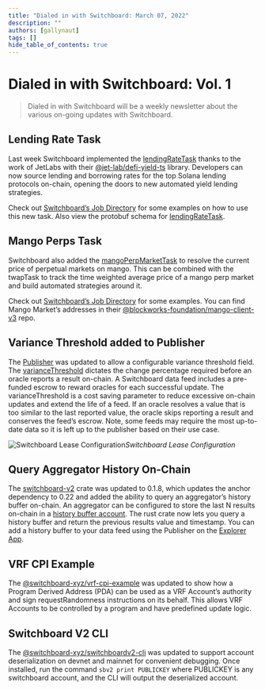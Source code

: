 ```yaml
---
title: "Dialed in with Switchboard: March 07, 2022"
description: ""
authors: [gallynaut]
tags: []
hide_table_of_contents: true
---
```


# Dialed in with Switchboard: Vol. 1

> Dialed in with Switchboard will be a weekly newsletter about the various
> on-going updates with Switchboard.

## Lending Rate Task

Last week Switchboard implemented the
[lendingRateTask](https://docs.switchboard.xyz/api/tasks#lendingratetask) thanks
to the work of JetLabs with their
[@jet-lab/defi-yield-ts](https://github.com/jet-lab/defi-yield-ts) library.
Developers can now source lending and borrowing rates for the top Solana lending
protocols on-chain, opening the doors to new automated yield lending strategies.

Check out
[Switchboard’s Job Directory](https://docs.switchboard.xyz/job-directory#lending-rates)
for some examples on how to use this new task. Also view the protobuf schema for
[lendingRateTask](https://docs.switchboard.xyz/api/tasks#lendingratetask).

## Mango Perps Task

Switchboard also added the
[mangoPerpMarketTask](https://docs.switchboard.xyz/api/tasks#mangoperpmarkettask)
to resolve the current price of perpetual markets on mango. This can be combined
with the twapTask to track the time weighted average price of a mango perp
market and build automated strategies around it.

Check out
[Switchboard’s Job Directory](https://docs.switchboard.xyz/job-directory#mango-perps)
for some examples. You can find Mango Market’s addresses in their
[@blockworks-foundation/mango-client-v3](https://github.com/blockworks-foundation/mango-client-v3/blob/main/src/ids.json)
repo.

## Variance Threshold added to Publisher

The [Publisher](https://docs.switchboard.xyz/publisher) was updated to allow a
configurable variance threshold field. The
[varianceThreshold](https://docs.switchboard.xyz/architecture/feeds#aggregatoraccountdata)
dictates the change percentage required before an oracle reports a result
on-chain. A Switchboard data feed includes a pre-funded escrow to reward oracles
for each successful update. The varianceThreshold is a cost saving parameter to
reduce excessive on-chain updates and extend the life of a feed. If an oracle
resolves a value that is too similar to the last reported value, the oracle
skips reporting a result and conserves the feed’s escrow. Note, some feeds may
require the most up-to-date data so it is left up to the publisher based on
their use case.

![Switchboard Lease Configuration](https://cdn-images-1.medium.com/max/2000/0*uwaHVEVzPbH26MQe)_Switchboard
Lease Configuration_

## Query Aggregator History On-Chain

The [switchboard-v2](https://docs.rs/switchboard-v2) crate was updated to 0.1.8,
which updates the anchor dependency to 0.22 and added the ability to query an
aggregator’s history buffer on-chain. An aggregator can be configured to store
the last N results on-chain in a
[history buffer account](https://docs.switchboard.xyz/architecture/feeds/history).
The rust crate now lets you query a history buffer and return the previous
results value and timestamp. You can add a history buffer to your data feed
using the Publisher on the
[Explorer App](https://app.switchboard.xyz).

## VRF CPI Example

The
[@switchboard-xyz/vrf-cpi-example](https://github.com/switchboard-xyz/vrf-cpi-example)
was updated to show how a Program Derived Address (PDA) can be used as a VRF
Account’s authority and sign requestRandomness instructions on its behalf. This
allows VRF Accounts to be controlled by a program and have predefined update
logic.

## Switchboard V2 CLI

The
[@switchboard-xyz/switchboardv2-cli](https://www.npmjs.com/package/@switchboard-xyz/switchboardv2-cli)
was updated to support account deserialization on devnet and mainnet for
convenient debugging. Once installed, run the command `sbv2 print PUBLICKEY`
where PUBLICKEY is any switchboard account, and the CLI will output the
deserialized account.
